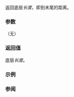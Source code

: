 {{cpp/iterator/counted_iterator/title|count}}
{{cpp/iterator/counted_iterator/navbar}}
{{ddcl|since=c++20|
constexpr std::iter_difference_t&lt;I&gt; count() const noexcept;
}}

返回底层''长度''，即到末尾的距离。

===参数===
（无）

===返回值===
底层''长度''。

===示例===
{{example
|code=
#include &lt;cassert&gt;
#include &lt;iostream&gt;
#include &lt;iterator&gt;

int main()
{
    constexpr static auto il = {1, 2, 3, 4, 5};
    constexpr std::counted_iterator i1{il.begin() + 1, 3};
    static_assert(i1.count() == 3);
    auto i2{i1};
    for (; std::default_sentinel != i2; ++i2)
        std::cout &lt;&lt; "*i2: " &lt;&lt; *i2 &lt;&lt; ", count(): " &lt;&lt; i2.count() &lt;&lt; '\n';
    assert(i2.count() == 0);
}
|output=
*i2: 2, count(): 3
*i2: 3, count(): 2
*i2: 4, count(): 1
}}

===参阅===
{{dsc begin}}
{{dsc inc|cpp/iterator/adaptor/dsc base|counted_iterator}}
{{dsc end}}

{{langlinks|de|en|es|fr|it|ja|pt|ru}}